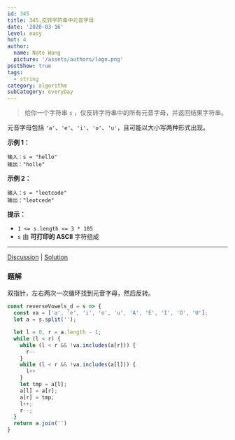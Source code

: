 ```yaml
---
id: 345
title: 345.反转字符串中元音字母
date: '2020-03-16'
level: easy
hot: 4
author:
  name: Nate Wang
  picture: '/assets/authors/logo.png'
postShow: true
tags:
  - string
category: algorithm
subCategory: everyDay
---
```



> 给你一个字符串 `s` ，仅反转字符串中的所有元音字母，并返回结果字符串。

元音字母包括 `'a'`、`'e'`、`'i'`、`'o'`、`'u'`，且可能以大小写两种形式出现。

**示例 1：**

```
输入：s = "hello"
输出："holle"
```

**示例 2：**

```
输入：s = "leetcode"
输出："leotcede"
```

**提示：**

- `1 <= s.length <= 3 * 105`
- `s` 由 **可打印的 ASCII** 字符组成

------

[Discussion](https://leetcode-cn.com/problems/reverse-vowels-of-a-string/comments/) | [Solution](https://leetcode-cn.com/problems/reverse-vowels-of-a-string/solution/)

### 题解

双指针，左右两次一次循环找到元音字母，然后反转。

```js
const reverseVowels_d = s => {
  const va = ['a', 'e', 'i', 'o', 'u', 'A', 'E', 'I', 'O', 'U'];
  let a = s.split('');

  let l = 0, r = a.length - 1;
  while (l < r) {
    while (l < r && !va.includes(a[r])) {
      r--
    }
    while (l < r && !va.includes(a[l])) {
      l++
    }
    let tmp = a[l];
    a[l] = a[r];
    a[r] = tmp;
    l++;
    r--;
  }
  return a.join('')
}
```